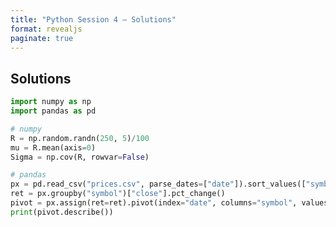 ---
title: "Python Session 4 — Solutions"
format: revealjs
paginate: true
---

## Solutions

```python
import numpy as np
import pandas as pd

# numpy
R = np.random.randn(250, 5)/100
mu = R.mean(axis=0)
Sigma = np.cov(R, rowvar=False)

# pandas
px = pd.read_csv("prices.csv", parse_dates=["date"]).sort_values(["symbol","date"])
ret = px.groupby("symbol")["close"].pct_change()
pivot = px.assign(ret=ret).pivot(index="date", columns="symbol", values="ret")
print(pivot.describe())
```
